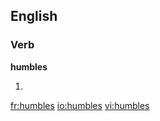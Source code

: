 
==English==

===Verb===
'''humbles'''

# {{third-person singular of|[[humble]]}}

[[fr:humbles]]
[[io:humbles]]
[[vi:humbles]]